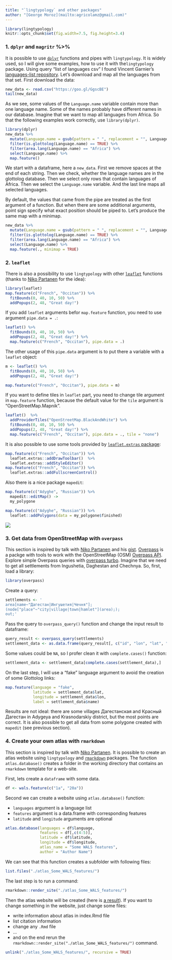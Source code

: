 ```yaml
---
title: "`lingtypology` and other packages"
author: "[George Moroz](mailto:agricolamz@gmail.com)"
---
```


```r
library(lingtypology)
knitr::opts_chunk$set(fig.width=7.5, fig.height=3.4)
```

### 1. `dplyr` and `magritr` %>%

It is possible to use [`dplyr`](https://github.com/tidyverse/dplyr) functions and pipes with `lingtypology`. It is widely used, so I will give some examples, how to use it with the`lingtypology` package. Using query "list of languages csv" I found Vincent Garnier's [languages-list repository](https://github.com/forxer/languages-list). Let’s download and map all the languages from that set. First download the data:
 
```r
new_data <- read.csv("https://goo.gl/GgscBE")
tail(new_data)
```

As we see, some values of the `Language.name` variable contain more than one language name. Some of the names probably have different names in our database. Imagine that we want to map all languages from Africa. So that the following examples work correctly, use `library(dplyr)`.

```r
library(dplyr)
new_data %>%
  mutate(Language.name = gsub(pattern = " ", replacement = "", Language.name)) %>% 
  filter(is.glottolog(Language.name) == TRUE) %>% 
  filter(area.lang(Language.name) == "Africa") %>% 
  select(Language.name) %>% 
  map.feature()
```

We start with a dataframe, here a `new_data`. First we remove spaces at the end of each string. Then we check, whether the language names are in the glottolog database. Then we select only rows that contain languages of Africa. Then we select the `Language.name` variable. And the last line maps all selected languages.

By default, the values that came from the pipe are treated as the first argument of a function. But when there are some additional arguments, point sign specify what exact position should be piped to. Let’s produce the same map with a minimap.

```r
new_data %>%
  mutate(Language.name = gsub(pattern = " ", replacement = "", Language.name)) %>% 
  filter(is.glottolog(Language.name) == TRUE) %>% 
  filter(area.lang(Language.name) == "Africa") %>% 
  select(Language.name) %>% 
  map.feature(., minimap = TRUE)
```



### 2. `leaflet`

There is also a possibility to use `lingtypology` with other [`leaflet`](https://github.com/rstudio/leaflet) functions (thanks to [Niko Partanen](https://github.com/nikopartanen) for the idea):

```r
library(leaflet)
map.feature(c("French", "Occitan")) %>% 
  fitBounds(0, 40, 10, 50) %>% 
  addPopups(2, 48, "Great day!")
```

If you add `leaflet` arguments befor `map.feature` function, you need to use argument `pipe.data = .`:

```r
leaflet() %>% 
  fitBounds(0, 40, 10, 50) %>% 
  addPopups(2, 48, "Great day!") %>% 
  map.feature(c("French", "Occitan"), pipe.data = .)
```

The other usage of this `pipe.data` argument is to put there a variable with a `leaflet` object:

```r
m <- leaflet() %>% 
  fitBounds(0, 40, 10, 50) %>% 
  addPopups(2, 48, "Great day!")

map.feature(c("French", "Occitan"), pipe.data = m)
```

If you want to define tiles in `leaflet` part, you need to change tile argument in `map.feature` function, because the default value for the `tile` argument is "OpenStreetMap.Mapnik".

```r
leaflet()  %>% 
  addProviderTiles("OpenStreetMap.BlackAndWhite") %>% 
  fitBounds(0, 40, 10, 50) %>% 
  addPopups(2, 48, "Great day!") %>% 
  map.feature(c("French", "Occitan"), pipe.data = ., tile = "none")
```

It is also possible to use some tools provided by [`leaflet.extras` package](https://github.com/RCura/leaflet.extras):

```r
map.feature(c("French", "Occitan")) %>% 
  leaflet.extras::addDrawToolbar()  %>%
  leaflet.extras::addStyleEditor()
map.feature(c("French", "Occitan")) %>% 
  leaflet.extras::addFullscreenControl()
```

Also there is a nice package `mapedit`:
```r
map.feature(c("Adyghe", "Russian")) %>% 
  mapedit::editMap() ->
  my_polygone

map.feature(c("Adyghe", "Russian")) %>% 
  leaflet::addPolygons(data = my_polygone$finished)
```
![](https://raw.githubusercontent.com/ropensci/lingtypology/master/docs/use_mapedit.gif)




### 3. Get data from OpenStreetMap with `overpass`
This section is inspired by talk with [Niko Partanen](https://github.com/nikopartanen) and his [gist](https://gist.github.com/nikopartanen/f5b4a325808ea8993bfb14b9f81cdfc1). [Overpass](https://github.com/hrbrmstr/overpass) is a packge with tools to work with the OpenStreetMap (OSM) [Overpass API](http://wiki.openstreetmap.org/wiki/Overpass_API). Explore simple Overpass queries with [overpass turbo](http://overpass-turbo.eu/). Imagine that we need to get all settlements from Ingushetia, Daghestan and Chechnya. So, first, load a library:

```r
library(overpass)
```

Create a query:

```r
settlements <- '
area[name~"Дагестан|Ингушетия|Чечня"];
(node["place"~"city|village|town|hamlet"](area););
out;'
```

Pass the query to `overpass_query()` function and change the input result to dataframe:
```r
query_result <- overpass_query(settlements)
settlement_data <- as.data.frame(query_result[, c("id", "lon", "lat", "name")])
```

Some values could be `NA`, so I profer clean it with `complete.cases()` function:
```r
settlement_data <- settlement_data[complete.cases(settlement_data),]
```

On the last step, I will use a "fake"  language argument to avoid the creation of some Glottolog links:

```r
map.feature(language = "fake",
            latitude = settlement_data$lat,
            longitude = settlement_data$lon,
            label = settlement_data$name)
```

Results are not ideal: there are some villages Дагестанская and Красный Дагестан in Adygeya and Krasnodarskiy district, but the most points are correct. It is also possible to get all data from some polygone created with `mapedit` (see previous section).



### 4. Create your own atlas with `rmarkdown`
This section is inspired by talk with [Niko Partanen](https://github.com/nikopartanen). It is possible to create an atlas website using `lingtypology` and [`rmarkdown`](https://github.com/rstudio/rmarkdown) packages. The function `atlas.database()` creates a folder in the working directory that contains an `rmarkdown` template for a web-site.

First, lets create a `dataframe` with some data.
```r
df <- wals.feature(c("1a", "20a"))
```

Second we can create a website using `atlas.database()` function:

* `languages` argument is a language list
* `features` argument is a data.frame with corresponding features
* `latitude` and `longitude` arguments are optional

```r
atlas.database(languages = df$language,
               features = df[,c(4:5)],
               latitude = df$latitude,
               longitude = df$longitude,
               atlas_name = "Some WALS features",
               author = "Author Name")
```

We can see that this function creates a subfolder with following files:
```r
list.files("./atlas_Some_WALS_features/")
```

The last step is to run a command:
```r
rmarkdown::render_site("./atlas_Some_WALS_features/")
```

Then the atlas website will be created (here is [a result](https://agricolamz.github.io/lingtypology_atlas_example/index.html)). If you want to change something in the website, just change some files:

* write information about atlas in index.Rmd file
* list citation information
* change any `.Rmd` file
* ...
* and on the end rerun the `rmarkdown::render_site("./atlas_Some_WALS_features/")` command.

```r
unlink("./atlas_Some_WALS_features/", recursive = TRUE)
```
